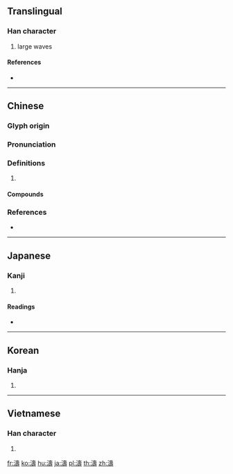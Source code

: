 {{also|涛}}
==Translingual==

===Han character===
{{Han char|rn=85|rad=水|as=14|sn=17|four=34141|canj=EGNI}}

# large waves

====References====
* {{Han ref|kx=0656.120|dkj=18508|dj=1066.160|hdz=31765.160|uh=6FE4|ud=28644|bh=C0DC|bd=49372}}

----

==Chinese==
{{zh-forms|s=涛}}

===Glyph origin===
{{Han etym}}

===Pronunciation===
{{zh-pron
|m=濤
|c=tou4
|h=pfs=thò
|mn=tô/tô͘
|mn-t=tiu5/tao5
|w=3dau
|mc=y
|oc=y
|cat=
}}

===Definitions===
{{zh-hanzi}}

# {{rfdef|zh}}

====Compounds====
{{zh-der|怒濤排壑|怒濤|弄濤|松濤|狂濤駭浪|海濤|波濤洶湧|狂濤巨浪|洪濤|浪濤|浪濤澎湃|推濤作浪|林濤|波濤|濤生雲滅|薛濤箋|雲濤|驚濤拍岸|胥濤|驚濤駭浪|駭浪驚濤}}

===References===
* {{R:nan:thcwdq}}

----

==Japanese==

===Kanji===
{{ja-kanji|grade=|rs=水14}}

# {{defn|lang=ja|sort=水14}}

====Readings====
* {{ja-readings|on=[[とう]] (tō)|kun=[[なみ]] (nami)}}

----

==Korean==

===Hanja===
{{ko-hanja|hangeul=도|eumhun=|rv=do|mr=to|y=to}}

# {{defn|lang=ko|sort=水14}}

----

==Vietnamese==

===Han character===
{{vi-hantu|[[đào]]|rs=水14}}

# {{defn|lang=vi|sort=水14}}

[[fr:濤]]
[[ko:濤]]
[[hu:濤]]
[[ja:濤]]
[[pl:濤]]
[[th:濤]]
[[zh:濤]]